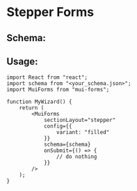 # Stepper Forms


<Stepper />

## Schema:

<JsonViewer value={schema} />

## Usage:

```tsx
import React from "react";
import schema from "<your_schema.json>";
import MuiForms from "mui-forms";

function MyWizard() {
    return (
        <MuiForms
            sectionLayout="stepper"
            config={{
                variant: "filled"
            }}
            schema={schema}
            onSubmit={() => {
                // do nothing
            }}
        />
    );
}
```
